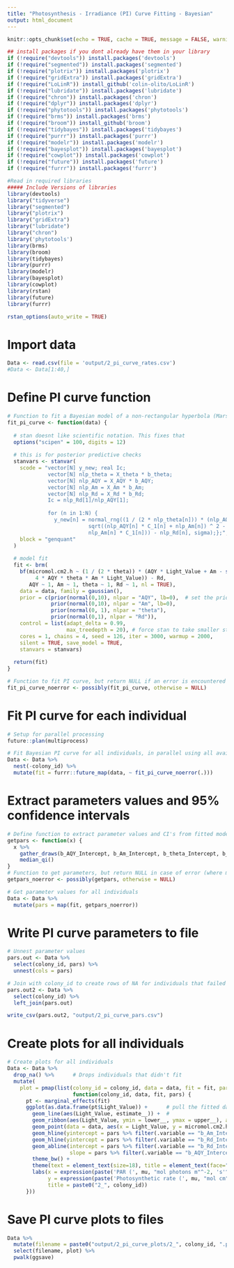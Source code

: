 ```yaml
---
title: "Photosynthesis - Irradiance (PI) Curve Fitting - Bayesian"
output: html_document
---
```


```r
knitr::opts_chunk$set(echo = TRUE, cache = TRUE, message = FALSE, warning = FALSE)
```

```r
## install packages if you dont already have them in your library
if (!require("devtools")) install.packages('devtools') 
if (!require("segmented")) install.packages('segmented') 
if (!require("plotrix")) install.packages('plotrix') 
if (!require("gridExtra")) install.packages('gridExtra') 
if (!require("LoLinR")) install_github('colin-olito/LoLinR') 
if (!require("lubridate")) install.packages('lubridate') 
if (!require("chron")) install.packages('chron') 
if (!require("dplyr")) install.packages('dplyr') 
if (!require("phytotools")) install.packages('phytotools') 
if (!require("brms")) install.packages('brms') 
if (!require("broom")) install_github('broom') 
if (!require("tidybayes")) install.packages('tidybayes') 
if (!require("purrr")) install.packages('purrr') 
if (!require("modelr")) install.packages('modelr') 
if (!require("bayesplot")) install.packages('bayesplot') 
if (!require("cowplot")) install.packages('cowplot') 
if (!require("future")) install.packages('future') 
if (!require("furrr")) install.packages('furrr') 

#Read in required libraries
##### Include Versions of libraries
library(devtools)
library("tidyverse")
library("segmented")
library("plotrix")
library("gridExtra")
library("lubridate")
library("chron")
library('phytotools')
library(brms)
library(broom)
library(tidybayes)
library(purrr)
library(modelr)
library(bayesplot)
library(cowplot)
library(rstan)
library(future)
library(furrr)

rstan_options(auto_write = TRUE)
```

# Import data
```r
Data <- read.csv(file = 'output/2_pi_curve_rates.csv')
#Data <- Data[1:40,]
```

# Define PI curve function
```r
# Function to fit a Bayesian model of a non-rectangular hyperbola (Marshall & Biscoe, 1980)
fit_pi_curve <- function(data) {
  
  # stan doesnt like scientific notation. This fixes that
  options("scipen" = 100, digits = 12) 
  
  # this is for posterior predictive checks
  stanvars <- stanvar(
    scode = "vector[N] y_new; real Ic;
             vector[N] nlp_theta = X_theta * b_theta;
             vector[N] nlp_AQY = X_AQY * b_AQY; 
             vector[N] nlp_Am = X_Am * b_Am;
             vector[N] nlp_Rd = X_Rd * b_Rd;
             Ic = nlp_Rd[1]/nlp_AQY[1];
  
             for (n in 1:N) {
               y_new[n] = normal_rng((1 / (2 * nlp_theta[n])) * (nlp_AQY[n] * C_1[n] + nlp_Am[n] -       
                          sqrt((nlp_AQY[n] * C_1[n] + nlp_Am[n]) ^ 2 - 4 * nlp_AQY[n] * nlp_theta[n] * 
                          nlp_Am[n] * C_1[n])) - nlp_Rd[n], sigma);};",
    block = "genquant"
  )
  
  # model fit
  fit <- brm(
    bf(micromol.cm2.h ~ (1 / (2 * theta)) * (AQY * Light_Value + Am - sqrt((AQY * Light_Value + Am)^2 - 
         4 * AQY * theta * Am * Light_Value)) - Rd,
       AQY ~ 1, Am ~ 1, theta ~ 1, Rd ~ 1, nl = TRUE), 
    data = data, family = gaussian(), 
    prior = c(prior(normal(0,10), nlpar = "AQY", lb=0),  # set the priors
              prior(normal(0,10), nlpar = "Am", lb=0),
              prior(normal(0, 1), nlpar = "theta"),
              prior(normal(0,1), nlpar = "Rd")),
    control = list(adapt_delta = 0.99, 
                   max_treedepth = 20), # force stan to take smaller steps to reduce divergent errors
    cores = 1, chains = 4, seed = 126, iter = 3000, warmup = 2000, 
    silent = TRUE, save_model = TRUE, 
    stanvars = stanvars)
  
  return(fit)
} 

# Function to fit PI curve, but return NULL if an error is encountered
fit_pi_curve_noerror <- possibly(fit_pi_curve, otherwise = NULL)
```

# Fit PI curve for each individual
```r
# Setup for parallel processing
future::plan(multiprocess)

# Fit Bayesian PI curve for all individuals, in parallel using all available cores
Data <- Data %>%
  nest(-colony_id) %>%
  mutate(fit = furrr::future_map(data, ~ fit_pi_curve_noerror(.)))
```

# Extract parameters values and 95% confidence intervals
```r
# Define function to extract parameter values and CI's from fitted model object
getpars <- function(x) {
  x %>% 
    gather_draws(b_AQY_Intercept, b_Am_Intercept, b_theta_Intercept, b_Rd_Intercept, sigma, Ic) %>%
    median_qi()
}
# Function to get parameters, but return NULL in case of error (where model fitting failed)
getpars_noerror <- possibly(getpars, otherwise = NULL)

# Get parameter values for all individuals
Data <- Data %>%
  mutate(pars = map(fit, getpars_noerror))
```

# Write PI curve parameters to file
```r
# Unnest parameter values
pars.out <- Data %>%
  select(colony_id, pars) %>%
  unnest(cols = pars)

# Join with colony_id to create rows of NA for individuals that failed Bayesian fitting
pars.out2 <- Data %>% 
  select(colony_id) %>%
  left_join(pars.out)

write_csv(pars.out2, "output/2_pi_curve_pars.csv")
```

# Create plots for all individuals
```r
# Create plots for all individuals
Data <- Data %>%
  drop_na() %>%      # Drops individuals that didn't fit
  mutate(
    plot = pmap(list(colony_id = colony_id, data = data, fit = fit, pars = pars),
                     function(colony_id, data, fit, pars) {
      pt <- marginal_effects(fit)
      ggplot(as.data.frame(pt$Light_Value)) +      # pull the fitted data
        geom_line(aes(Light_Value, estimate__)) +  #
        geom_ribbon(aes(Light_Value, ymin = lower__, ymax = upper__), alpha = 0.3) +
        geom_point(data = data, aes(x = Light_Value, y = micromol.cm2.h)) +    # add the raw data
        geom_hline(yintercept = pars %>% filter(.variable == "b_Am_Intercept") %>% pull(.value), lty = 2) +
        geom_hline(yintercept = pars %>% filter(.variable == "b_Rd_Intercept") %>% pull(.value) * -1, lty = 2) +
        geom_abline(intercept = pars %>% filter(.variable == "b_Rd_Intercept") %>% pull(.value) * -1,
                    slope = pars %>% filter(.variable == "b_AQY_Intercept") %>% pull(.value), lty = 2) +
        theme_bw() +
        theme(text = element_text(size=18), title = element_text(face="italic")) +
        labs(x = expression(paste('PAR (', mu, "mol photons m"^-2, 's'^-1,")")),
             y = expression(paste('Photosynthetic rate (', mu, "mol cm"^-2, 'h'^-1,")")),
             title = paste0("2_", colony_id))
      }))
```

# Save PI curve plots to files
```r
Data %>%
  mutate(filename = paste0("output/2_pi_curve_plots/2_", colony_id, ".pdf")) %>%
  select(filename, plot) %>%
  pwalk(ggsave)
```

